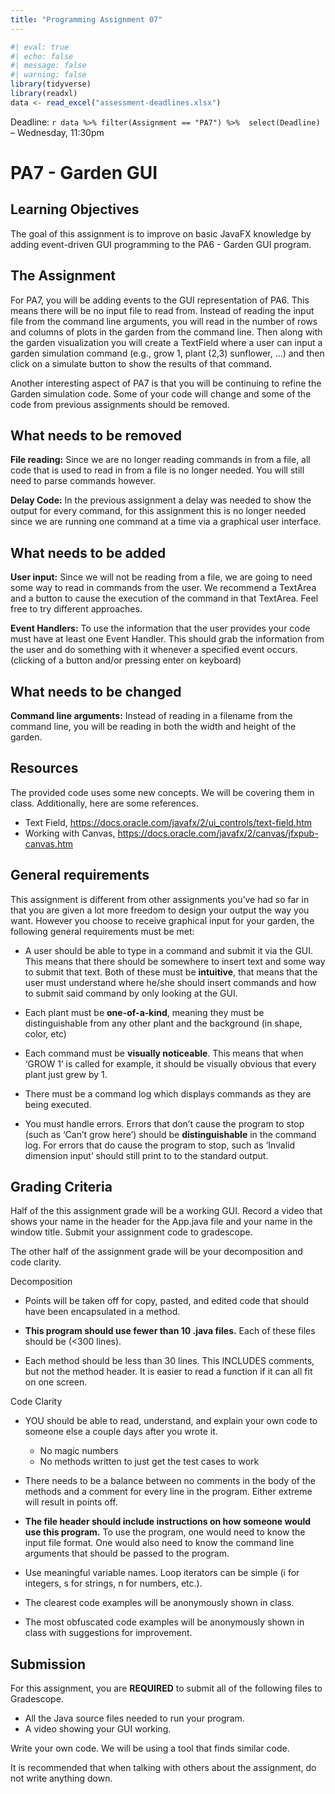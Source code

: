 ```yaml
---
title: "Programming Assignment 07"
---
```



```r
#| eval: true
#| echo: false
#| message: false
#| warning: false
library(tidyverse)
library(readxl)
data <- read_excel("assessment-deadlines.xlsx")
```


Deadline: `r data %>% filter(Assignment == "PA7") %>%  select(Deadline)` -- Wednesday, 11:30pm

# PA7 - Garden GUI 


## Learning Objectives

The goal of this assignment is to improve on basic JavaFX knowledge by adding
event-driven GUI programming to the PA6 - Garden GUI program.

## The Assignment


For PA7, you will be adding events to the GUI representation of PA6. This means
there will be no input file to read from. Instead of reading the input file
from the command line arguments, you will read in the number of rows and columns
of plots in the garden from the command line.  Then along with the garden visualization
you will create a TextField where a user can input a garden simulation command
(e.g., grow 1, plant (2,3) sunflower, ...) and then click on a simulate
button to show the results of that command.

Another interesting aspect of PA7 is that you will be continuing to refine
the Garden simulation code.  Some of your code will change and some of the
code from previous assignments should be removed.


## What needs to be removed

**File reading:** Since we are no longer reading commands in from a file,
all code that is used to read in from a file is no longer needed.  You will
still need to parse commands however.

**Delay Code:** In the previous assignment a delay was needed to show the output
for every command, for this assignment this is no longer needed since we are running
one command at a time via a graphical user interface.

## What needs to be added

**User input:** Since we will not be reading from a file, we are going to need some way
to read in commands from the user.  We recommend a TextArea and a button to cause
the execution of the command in that TextArea.  Feel free to try different approaches.

**Event Handlers:** To use the information that the user provides your code must have
at least one Event Handler. This should grab the information from the user and do something with it whenever a specified event occurs. (clicking of a button and/or pressing enter on keyboard)

## What needs to be changed

**Command line arguments:** Instead of reading in a filename from the command line, you will be reading in both the width and height of the garden.


## Resources

The provided code uses some new concepts.  We will be covering them in class.  Additionally, here are some references.

  * Text Field, <https://docs.oracle.com/javafx/2/ui_controls/text-field.htm>
  * Working with Canvas, <https://docs.oracle.com/javafx/2/canvas/jfxpub-canvas.htm>

## General requirements

This assignment is different from other assignments you've had so far 
in that you are given a lot more freedom to design your output the way 
you want. However you choose to receive graphical input for your
garden, the following general requirements must be met:

* A user should be able to type in a command and submit it via the GUI. This means that there should be somewhere to insert text and some way to submit that text. Both of these must be **intuitive**, that means that the user must understand where he/she should insert commands and how to submit said command by only looking at the GUI. 

* Each plant must be **one-of-a-kind**, meaning they must be distinguishable 
  from any other plant and the background (in shape, color, etc)

* Each command must be **visually noticeable**. This means that when 
  'GROW 1' is called for example, it should be visually obvious that every 
  plant just grew by 1. 

* There must be a command log which displays commands as they are being executed. 
 

* You must handle errors. Errors that don't cause the program to stop 
  (such as 'Can't grow here') should be **distinguishable** in the command log. 
  For errors that do cause the program to stop, such as 'Invalid dimension input'
  should still print to to the standard output.

## Grading Criteria

Half of the this assignment grade will be a working GUI. Record a video that
shows your name in the header for the App.java file and your name in the 
window title. Submit your assignment code to gradescope.

The other half of the assignment grade will be your decomposition and code clarity.

Decomposition

* Points will be taken off for copy, pasted, and edited code that
  should have been encapsulated in a method.

* **This program should use fewer than 10 .java files.**
  Each of these files should be (<300 lines).

* Each method should be less than 30 lines.  This INCLUDES
  comments, but not the method header.  It is easier to read a 
  function if it can all fit on one screen.
  
Code Clarity

* YOU should be able to read, understand, and explain your own code
  to someone else a couple days after you wrote it.
  
  * No magic numbers
  * No methods written to just get the test cases to work

* There needs to be a balance between no comments in the body of the
  methods and a comment for every line in the program.  Either extreme
  will result in points off.

* **The file header should include instructions on how someone would
  use this program.**  To use the program, one would need to know the
  input file format.  One would also need to know the command line arguments
  that should be passed to the program.

* Use meaningful variable names.  Loop iterators can
  be simple (i for integers, s for strings, n for numbers, etc.).

* The clearest code examples will be anonymously shown in class.

* The most obfuscated code examples will be anonymously shown in class
  with suggestions for improvement.
  
## Submission

For this assignment, you are **REQUIRED** to submit all of the following files
to Gradescope. 

  * All the Java source files needed to run your program.
  * A video showing your GUI working.

Write your own code. We will be using a tool that finds similar code.

It is recommended that when talking with others about the assignment, do not write
anything down.

